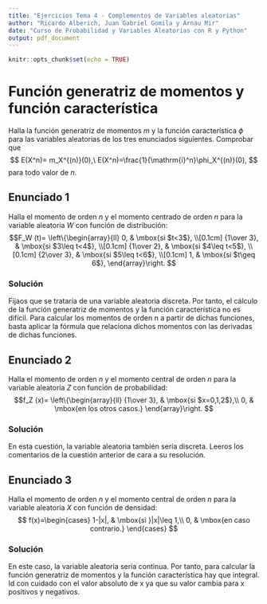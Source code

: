 ```yaml
---
title: "Ejercicios Tema 4 - Complementos de Variables aleatorias"
author: "Ricardo Alberich, Juan Gabriel Gomila y Arnau Mir"
date: "Curso de Probabilidad y Variables Aleatorias con R y Python"
output: pdf_document
---
```


```r
knitr::opts_chunk$set(echo = TRUE)
```

\newcommand\momento{m}
\newcommand{\momentocentral}{\mu}
\newcommand{\FunGenMom}{m}
\newcommand{\FunCar}{\phi}


# Función generatriz de momentos y función característica

 Halla la función generatriz de momentos $\FunGenMom$ y la función característica $\FunCar$ para las variables aleatorias de los  tres enunciados siguientes. Comprobar que 
$$
E(X^n)= \FunGenMom_X^{(n)}(0),\ E(X^n)=\frac{1}{\mathrm{i}^n}\FunCar_X^{(n)}(0),
$$
para todo valor de $n$.



## Enunciado 1

Halla el momento de orden $n$ y el momento centrado de orden $n$ para la variable aleatoria $W$ con función de distribución:
$$F_W (t)=
\left\{\begin{array}{ll}
0, & \mbox{si $t<3$},
 \\[0.1cm]
{1\over 3}, & \mbox{si $3\leq t<4$},
 \\[0.1cm]
{1\over 2}, & \mbox{si $4\leq t<5$},
 \\[0.1cm] 
{2\over 3}, & \mbox{si $5\leq t<6$},
 \\[0.1cm] 
1, & \mbox{si $t\geq 6$},
\end{array}\right.
$$


### Solución

Fijaos que se trataría de una variable aleatoria discreta. Por tanto, el cálculo de la función generatriz de momentos y la función característica no es difícil. Para calcular los momentos de orden n a partir de dichas funciones, basta aplicar la fórmula que relaciona dichos momentos con las derivadas de dichas funciones.

## Enunciado 2

Halla el momento de orden $n$ y el momento central de orden $n$ para la variable aleatoria $Z$ con función de probabilidad:
$$f_Z (x)=
\left\{\begin{array}{ll}
{1\over 3}, & \mbox{si $x=0,1,2$},\\ 0, & \mbox{en los otros
casos.}
\end{array}\right.
$$

### Solución

En esta cuestión, la variable aleatoria también sería discreta. Leeros los comentarios de la cuestión anterior de cara a su resolución.

## Enunciado 3

Halla el momento de orden $n$ y el momento central de orden $n$ para la variable aleatoria $X$ con función de densidad:
$$
f(x)=\begin{cases}
1-|x|, & \mbox{si }|x|\leq 1,\\
0, & \mbox{en caso contrario.}
\end{cases}
$$


### Solución 

En este caso, la variable aleatoria sería continua. Por tanto, para calcular la función generatriz de momentos y la función característica hay que integral. Id con cuidado con el valor absoluto de x ya que su valor cambia para x positivos y negativos.
